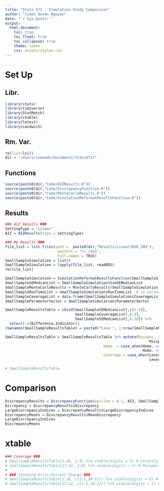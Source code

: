 ```yaml
---
title: "Stats 572 - Simulation Study Comparison"
author: "Simon Dovan Nguyen"
date: "`r Sys.Date()`"
output:
  html_document:
    toc: true
    toc_float: true
    toc_collapsed: true
    theme: lumen
    css: assets/styles.css
---
```


# Set Up

## Libr.
```r
library(stats)
library(tidyverse)
library(StatMatch)
library(xtable)
library(lmtest)
library(sandwich)
```

## Rm. Var.
```r
rm(list=ls())
dir = "/Users/simondn/Documents/Stats572/"
```

## Functions
```r
source(paste0(dir,"Code/AIZResults.R"))
source(paste0(dir,"Code/DiscrepancyFunction.R"))
source(paste0(dir,"Code/MonteCarloResults.R"))
source(paste0(dir,"Code/SimulationReformatResultsFunction.R"))
```

## Results
```r
### AIZ Results ###
SettingType = "Linear"
AIZ = AIZResults(type = SettingType)

### My Results ###
file_list = list.files(path =  paste0(dir,"Results/Linear/N50_200"),
                        pattern = "\\.rds$",
                        full.names = TRUE)
SmallSampleSimulation = list()
SmallSampleSimulation = lapply(file_list, readRDS)
rm(file_list)

SmallSampleSimulation = SimulationReformatResultsFunction(SmallSampleSimulation)
SmallSampleSEMedianList = SmallSampleSimulation$SimSEMedianList
SmallSampleMonteCarloResults = MonteCarloResults(SmallSampleSimulation, 5)
SmallSampleRunTimeList = SmallSampleSimulation$RunTimeList  # in seconds
SmallSampleCoverageList = data.frame(SmallSampleSimulation$CoverageList) 
SmallSampleParameterVector = SmallSampleSimulation$ParameterVector

SmallSampleResultsTable = cbind(SmallSampleSEMedianList[,c(1:5)],
                                SmallSampleCoverageList[,6:9],
                                SmallSampleSEMedianList[,6:10]) %>%
  select(-c(Difference,Indicator))
rownames(SmallSampleResultsTable) = paste0("Case ", 1:nrow(SmallSampleResultsTable)) 

SmallSampleResultsTable = SmallSampleResultsTable %>% mutate(Misspec. = case_when(Misspec. == 0 ~ "No",
                                                                  Misspec. == 1 ~ "Yes"),
                                             Homo. = case_when(Homo. == 0 ~ "Yes",
                                                               Homo. == 0.5 ~ "No"),
                                             Leverage = case_when(Leverage == 0 ~ "No",
                                                                  Leverage == 0.1 ~ "Yes"))

# SmallSampleResultsTable
```

# Comparison
```r
DiscrepancyResults = DiscrepancyFunction(epsilon = 0.1, AIZ, SmallSampleSEMedianList, SmallSampleCoverageList)
Dicrepancy = DiscrepancyResults$Discrepancy
LargeDiscrepancyIndices = DiscrepancyResults$LargeDiscrepancyIndices
DiscrepancyMeans = DiscrepancyResults$MeanDiscrepancy
LargeDiscrepancyIndices
DiscrepancyMeans
```

# xtable
```r
### Coverage ###
# SmallSampleResultsTable[1:16, 1:9] %>% xtable(digits = 5) # Corectly Specified
# SmallSampleResultsTable[17:32, 1:9] %>% xtable(digits = 5) # Misspecified
# 
# ### Standard Error/Percent Change ###
# SmallSampleResultsTable[1:16, c(1:5,10:12)] %>% xtable(digits = 5) # Corectly Specified
# SmallSampleResultsTable[17:32, c(1:5,10:12)] %>% xtable(digits = 5) # Misspecified
```




